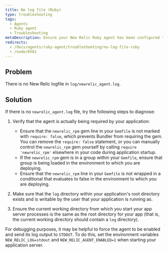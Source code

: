 ```yaml
---
title: No log file (Ruby)
type: troubleshooting
tags:
  - Agents
  - Ruby agent
  - Troubleshooting
metaDescription: Ensure your New Relic Ruby agent has been configured to generate log files.
redirects:
  - /docs/agents/ruby-agent/troubleshooting/no-log-file-ruby
  - /node/6561
---
```


## Problem

There is no New Relic logfile in `log/newrelic_agent.log`.

## Solution

If there is no `newrelic_agent.log` file, try the following steps to diagnose:

1. Verify that the agent is actually being required by your application:

   * Ensure that the `newrelic_rpm` gem line in your `Gemfile` is not marked with `require: false`, which prevents Bundler from requiring the gem. You can remove the `require: false` statement, or you can manually control the `newrelic_rpm` gem yourself by calling `require 'newrelic_rpm'` elsewhere in your code during application startup.
   * If the `newrelic_rpm` gem is in a group within your `Gemfile`, ensure that group is being loaded in the environment to which you are deploying.
   * Ensure that the `newrelic_rpm` line in your `Gemfile` is not wrapped in a conditional that evaluates to false in the environment to which you are deploying.
2. Make sure that the `log` directory within your application's root directory exists and is writable by the user that your application is running as.
3. Ensure the current working directory from which you start your app server processes is the same as the root directory for your app (that is, the current working directory should contain a `log` directory).

For debugging purposes, it may be helpful to force the agent to be enabled and send its log output to `STDOUT`. To do this, set the environment variables `NEW_RELIC_LOG=stdout` and `NEW_RELIC_AGENT_ENABLED=1` when starting your application server.
